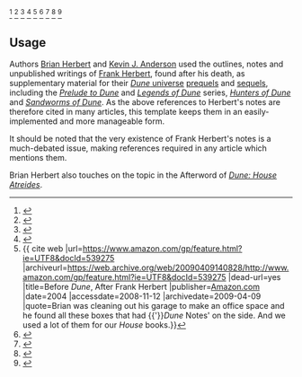 <ref name="The Verge">{{Cite web|url=https://www.theverge.com/2016/9/13/12881042/navigators-of-dune-brian-herbert-kevin-j-anderson-interview|title=The authors of ''Navigators of Dune'' on building an epic, lasting world|website=[[The Verge]]|first=Andrew|last=Liptak|date=2016-09-13|accessdate=2019-07-24}}</ref><!-- 
--><ref name="PW Dune 1997">{{cite web |url=http://www.publishersweekly.com/pw/print/19971117/35200-pw-bantam-pays-3m-for-dune-prequels-by-herbert-s-son.html |title=Bantam Pays $3M for ''Dune'' Prequels by Herbert's Son |date=1997-11-17 |volume=243 |issue=46 |first=Judy |last=Quinn |work=[[Publishers Weekly]]|accessdate=2014-02-06 |archiveurl=https://web.archive.org/web/20160304090058/http://www.publishersweekly.com/pw/print/19971117/35200-pw-bantam-pays-3m-for-dune-prequels-by-herbert-s-son.html |dead-url=no |archivedate=2016-03-04 |quote=The new prequels ... will be based on notes and outlines Frank Herbert left at his death in 1986.}}</ref><!--
--><ref name="DuneNovels notes 2005">{{cite web |url=http://dunenovels.com/dune7blog/page21.html |archiveurl=https://web.archive.org/web/20071012125808/http://dunenovels.com/dune7blog/page21.html |dead-url=yes |title=''Dune 7'' blog: Conspiracy Theories |date=2005-12-16 |publisher=DuneNovels.com |accessdate=2008-10-12 |archivedate=2007-10-12 |quote=Frank Herbert wrote a detailed outline for ''Dune 7'' and he left extensive ''Dune 7'' notes, as well as stored boxes of his descriptions, epigraphs, chapters, character backgrounds, historical notes—over a thousand pages worth.}}</ref><!--
--><ref name="AMC notes 2009-08">{{cite web |last=Neuman |first=Clayton |date=2009-08-17 |url=https://www.amc.com/talk/2009/08/winds-of-dune-a |archiveurl=https://web.archive.org/web/20090921011119/http://blogs.amctv.com/scifi-scanner/2009/08/brian-herbert-interview.php |archivedate=2009-09-21 |dead-url=no |title=''Winds of Dune'' Author Brian Herbert on Flipping the Myth of Jihad |publisher=AMC |accessdate=2020-06-16 |quote=I got a call from an estate attorney who asked me what I wanted to do with two safety deposit boxes of my dad's ... in them were the notes to ''Dune 7''—it was a 30-page outline. So I went up in my attic and found another 1,000 pages of working notes.}}</ref><!-- 
--><ref name="Amazon notes">{{ cite web |url=https://www.amazon.com/gp/feature.html?ie=UTF8&docId=539275 |archiveurl=https://web.archive.org/web/20090409140828/http://www.amazon.com/gp/feature.html?ie=UTF8&docId=539275 |dead-url=yes |title=Before ''Dune'', After Frank Herbert |publisher=[[Amazon.com]] |date=2004 |accessdate=2008-11-12 |archivedate=2009-04-09 |quote=Brian was cleaning out his garage to make an office space and he found all these boxes that had {{'}}''Dune'' Notes' on the side. And we used a lot of them for our ''House'' books.}}</ref><!--
--><ref name="Arrakis.ru notes 2004">{{cite web |url=http://arrakis.ru/ha_int_mf.shtml |archiveurl=https://web.archive.org/web/20120908030416/http://arrakis.ru/ha_int_mf.shtml |dead-url=yes |title=Interview with Brian Herbert and Kevin J. Anderson |publisher=Arrakis.ru |date=2004 |accessdate=2008-11-12 |archivedate=2012-09-08 |quote=We had already started work on ''House Atreides'' ... After we already had our general outline written and the proposal sent to publishers, then we found the outlines and notes. (This necessitated some changes, of course.)}}</ref><!--
--><ref name="Digitalwebbing notes 2004">{{cite web |last=Ascher |first=Ian |date=2004 |url=http://www.digitalwebbing.com/interviews/042104_anderson.html |archiveurl=https://web.archive.org/web/20070703213605/http://www.digitalwebbing.com/interviews/042104_anderson.html |title=Kevin J. Anderson Interview |publisher=DigitalWebbing.com |accessdate=2007-07-03 |dead-url=yes |archivedate=2007-07-03 |quote=... we are ready to tackle the next major challenge—writing the grand climax of the saga that Frank Herbert left in his original notes sealed in a safe deposit box ... after we'd already decided what we wanted to write ... They opened up the safe deposit box and found inside the full and complete outline for ''Dune 7'' ... Later, when Brian was cleaning out his garage, in the back he found ... over three thousand pages of Frank Herbert's other notes, background material, and character sketches.}}</ref><!--
--><ref name="SciFi notes 2006">{{cite web |last=Adams |first=John Joseph |date=2006-08-09 |url=http://www.scifi.com/scifiwire/index.php?category=5&id=37444 |archiveurl=https://web.archive.org/web/20071219043040/http://www.scifi.com/scifiwire/index.php?category=5&id=37444 |dead-url=yes |title=New ''Dune'' Books Resume Story |publisher=SciFi.com |accessdate=2007-12-19 |archivedate=2007-12-19 |quote=Anderson said that Frank Herbert's notes included a description of the story and a great deal of character background information. 'But having a roadmap of the U.S. and actually driving across the country are two different things,' he said. 'Brian and I had a lot to work with and a lot to expand...'}}</ref><!--
--><ref name="SciFiDimensions notes 2007">{{cite web |last=Snider |first=John C. |date=August 2007 |url=https://www.scifidimensions.com/Aug07/huntersofdune.htm  |archiveurl=https://web.archive.org/web/20080324141514/http://www.scifidimensions.com/Aug07/huntersofdune.htm |archivedate=2008-03-24 |dead-url=yes |title=Audiobook Review: ''Hunters of Dune'' by Brian Herbert & Kevin J. Anderson |publisher=SciFiDimensions.com |accessdate=2009-02-15 |quote=the co-authors have expanded on Herbert's brief outline}}</ref><noinclude>

==Usage==
Authors [[Brian Herbert]] and [[Kevin J. Anderson]] used the outlines, notes and unpublished writings of [[Frank Herbert]], found after his death, as supplementary material for their [[Dune (franchise)|''Dune'' universe]] [[prequel]]s and [[sequel]]s, including the ''[[Prelude to Dune]]'' and ''[[Legends of Dune]]'' series, ''[[Hunters of Dune]]'' and ''[[Sandworms of Dune]]''. As the above references to Herbert's notes are therefore cited in many articles, this template keeps them in an easily-implemented and more manageable form.

It should be noted that the very existence of Frank Herbert's notes is a much-debated issue, making references required in any article which mentions them.

Brian Herbert also touches on the topic in the Afterword of ''[[Dune: House Atreides]]''.

{{template reference list}}

</noinclude>